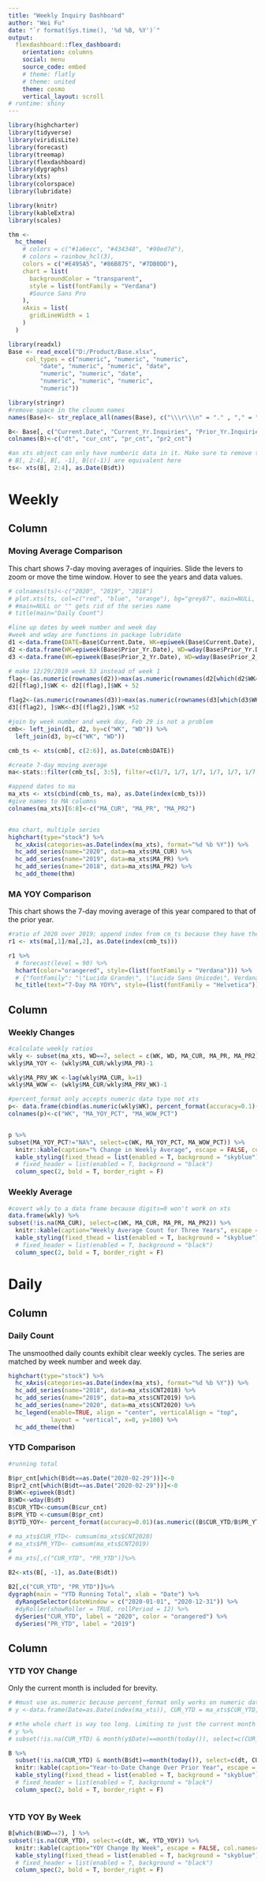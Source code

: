 ---
title: "Weekly Inquiry Dashboard"
author: "Wei Fu"
date: "`r format(Sys.time(), '%d %B, %Y')`"
output: 
  flexdashboard::flex_dashboard:
    orientation: columns
    social: menu
    source_code: embed
    # theme: flatly
    # theme: united
    theme: cosmo
    vertical_layout: scroll
# runtime: shiny
---
```{r setup, include=FALSE}


library(highcharter)
library(tidyverse)
library(viridisLite)
library(forecast)
library(treemap)
library(flexdashboard)
library(dygraphs)
library(xts)
library(colorspace)
library(lubridate)

library(knitr)
library(kableExtra)
library(scales)

thm <- 
  hc_theme(
    # colors = c("#1a6ecc", "#434348", "#90ed7d"),
    # colors = rainbow_hcl(3),
    colors = c("#E495A5", "#86B875", "#7DB0DD"),
    chart = list(
      backgroundColor = "transparent",
      style = list(fontFamily = "Verdana")
      #Source Sans Pro
    ),
    xAxis = list(
      gridLineWidth = 1
    )
  )

library(readxl)
Base <- read_excel("D:/Product/Base.xlsx", 
     col_types = c("numeric", "numeric", "numeric", 
         "date", "numeric", "numeric", "date", 
         "numeric", "numeric", "date", 
         "numeric", "numeric", "numeric", 
         "numeric"))

library(stringr)
#remove space in the cloumn names
names(Base)<- str_replace_all(names(Base), c("\\\r\\\n" = "." , "," = "", " "="_" ))

B<- Base[, c("Current.Date", "Current_Yr.Inquiries", "Prior_Yr.Inquiries", "Prior_2_Yr.Inquiries")]
colnames(B)<-c("dt", "cur_cnt", "pr_cnt", "pr2_cnt")

#an xts object can only have numberic data in it. Make sure to remove the date column because it will be converted to a character data type
# B[, 2:4], B[, -1], B[c(-1)] are equivalent here
ts<- xts(B[, 2:4], as.Date(B$dt))

```


Weekly
===================================== 

Column {data-width=600}
-----------------------------------------------------------------------

### Moving Average Comparison
This chart shows 7-day moving averages of inquiries. Slide the levers to zoom or move the time window. Hover to see the years and data values.

```{r}

# colnames(ts)<-c("2020", "2019", "2018")
# plot.xts(ts, col=c("red", "blue", "orange"), bg="grey87", main=NULL, legend.loc = "topleft")
# #main=NULL or "" gets rid of the series name 
# title(main="Daily Count")

#line up dates by week number and week day
#week and wday are functions in package lubridate
d1 <-data.frame(DATE=Base$Current.Date, WK=epiweek(Base$Current.Date), WD=wday(Base$Current.Date), CNT2020=Base$Current_Yr.Inquiries)
d2 <-data.frame(WK=epiweek(Base$Prior_Yr.Date), WD=wday(Base$Prior_Yr.Date), CNT2019=Base$Prior_Yr.Inquiries)
d3 <-data.frame(WK=epiweek(Base$Prior_2_Yr.Date), WD=wday(Base$Prior_2_Yr.Date), CNT2018=Base$Prior_2_Yr.Inquiries)

# make 12/29/2019 week 53 instead of week 1
flag<-(as.numeric(rownames(d2))>max(as.numeric(rownames(d2[which(d2$WK==52), ]))))
d2[(flag),]$WK <- d2[(flag),]$WK + 52

flag2<-(as.numeric(rownames(d3))>max(as.numeric(rownames(d3[which(d3$WK==52), ]))))
d3[(flag2), ]$WK<-d3[(flag2),]$WK +52

#join by week number and week day, Feb 29 is not a problem
cmb<- left_join(d1, d2, by=c("WK", "WD")) %>% 
  left_join(d3, by=c("WK", "WD"))

cmb_ts <- xts(cmb[, c(2:6)], as.Date(cmb$DATE))

#create 7-day moving average
ma<-stats::filter(cmb_ts[, 3:5], filter=c(1/7, 1/7, 1/7, 1/7, 1/7, 1/7, 1/7), sides=1)

#append dates to ma
ma_xts <- xts(cbind(cmb_ts, ma), as.Date(index(cmb_ts)))
#give names to MA columns
colnames(ma_xts)[6:8]<-c("MA_CUR", "MA_PR", "MA_PR2")


#ma chart, multiple series
highchart(type="stock") %>% 
  hc_xAxis(categories=as.Date(index(ma_xts), format="%d %b %Y")) %>%
  hc_add_series(name="2020", data=ma_xts$MA_CUR) %>% 
  hc_add_series(name="2019", data=ma_xts$MA_PR) %>%
  hc_add_series(name="2018", data=ma_xts$MA_PR2) %>%
  hc_add_theme(thm)

```

### MA YOY Comparison

This chart shows the 7-day moving average of this year compared to that of the prior year.
```{r}


#ratio of 2020 over 2019; append index from cm_ts because they have the same length
r1 <- xts(ma[,1]/ma[,2], as.Date(index(cmb_ts)))

r1 %>% 
  # forecast(level = 90) %>% 
  hchart(color="orangered", style=(list(fontFamily = "Verdana"))) %>%
  # {"fontFamily": "\"Lucida Grande\", \"Lucida Sans Unicode\", Verdana, Arial, Helvetica, sans-serif","fontSize":"12px"}.
  hc_title(text="7-Day MA YOY%", style=(list(fontFamily = "Helvetica"))) 

```



Column {.tabset data-width=400}
-----------------------------------------------------------------------

### Weekly Changes

```{r}
#calculate weekly ratios
wkly <- subset(ma_xts, WD==7, select = c(WK, WD, MA_CUR, MA_PR, MA_PR2))
wkly$MA_YOY <- (wkly$MA_CUR/wkly$MA_PR)-1

wkly$MA_PRV_WK <-lag(wkly$MA_CUR, k=1)
wkly$MA_WOW <- (wkly$MA_CUR/wkly$MA_PRV_WK)-1

#percent_format only accepts numeric data type not xts
p<- data.frame(cbind(as.numeric(wkly$WK), percent_format(accuracy=0.1)(as.numeric(wkly$MA_YOY)), percent_format(accuracy=0.1)(as.numeric(wkly$MA_WOW))))
colnames(p)<-c("WK", "MA_YOY_PCT", "MA_WOW_PCT")


p %>%
subset(MA_YOY_PCT!="NA%", select=c(WK, MA_YOY_PCT, MA_WOW_PCT)) %>%
  knitr::kable(caption="% Change in Weekly Average", escape = FALSE, col.names=c("Week", "Year Over Year %", "Over Previous Week %"),row.names = FALSE, align="c") %>%
  kable_styling(fixed_thead = list(enabled = T, background = "skyblue"), bootstrap_options=c("striped", "hover", "condensed", "responsive")) %>%
  # fixed_header = list(enabled = T, background = "black")  
  column_spec(2, bold = T, border_right = F) 

```

### Weekly Average 

```{r}
#covert wkly to a data frame because digits=0 won't work on xts
data.frame(wkly) %>%
subset(!is.na(MA_CUR), select=c(WK, MA_CUR, MA_PR, MA_PR2)) %>%
  knitr::kable(caption="Weekly Average Count for Three Years", escape = FALSE, col.names=c("Week", "Current Year", "Prior Year", "Prior Year 2"), digits=0, align="c") %>%
  kable_styling(fixed_thead = list(enabled = T, background = "skyblue"), bootstrap_options=c("striped", "hover", "condensed", "responsive")) %>%
  # fixed_header = list(enabled = T, background = "black")  
  column_spec(2, bold = T, border_right = F) 

```

Daily
===================================== 

Column {data-width=600  data-height=350}
-----------------------------------------------------------------------

### Daily Count
The unsmoothed daily counts exhibit clear weekly cycles. The series are matched by week number and week day.


```{r}
highchart(type="stock") %>% 
  hc_xAxis(categories=as.Date(index(ma_xts), format="%d %b %Y")) %>%
  hc_add_series(name="2018", data=ma_xts$CNT2018) %>%
  hc_add_series(name="2019", data=ma_xts$CNT2019) %>%
  hc_add_series(name="2020", data=ma_xts$CNT2020) %>% 
  hc_legend(enable=TRUE, align = "center", verticalAlign = "top",
            layout = "vertical", x=0, y=100) %>%
  hc_add_theme(thm)

```

### YTD Comparison {data-height=350}

```{r}

#running total

B$pr_cnt[which(B$dt==as.Date("2020-02-29"))]<-0
B$pr2_cnt[which(B$dt==as.Date("2020-02-29"))]<-0
B$WK<-epiweek(B$dt)
B$WD<-wday(B$dt)
B$CUR_YTD<-cumsum(B$cur_cnt)
B$PR_YTD <-cumsum(B$pr_cnt)
B$YTD_YOY<- percent_format(accuracy=0.01)(as.numeric((B$CUR_YTD/B$PR_YTD)-1))

# ma_xts$CUR_YTD<- cumsum(ma_xts$CNT2020)
# ma_xts$PR_YTD<- cumsum(ma_xts$CNT2019)
# 
# ma_xts[,c("CUR_YTD", "PR_YTD")]%>%

B2<-xts(B[, -1], as.Date(B$dt))

B2[,c("CUR_YTD", "PR_YTD")]%>%
dygraph(main = "YTD Running Total", xlab = "Date") %>%
  dyRangeSelector(dateWindow = c("2020-01-01", "2020-12-31")) %>%
  #dyRoller(showRoller = TRUE, rollPeriod = 12) %>%
  dySeries("CUR_YTD", label = "2020", color = "orangered") %>%
  dySeries("PR_YTD", label = "2019")

```


Column {.tabset data-width=400}
-----------------------------------------------------------------------
### YTD YOY Change {data-height=350}

Only the current month is included for brevity.

```{r}


# #must use as.numeric because percent_format only works on numeric data type not xts
# y <-data.frame(Date=as.Date(index(ma_xts)), CUR_YTD = ma_xts$CUR_YTD, PR_YTD=ma_xts$PR_YTD, YTD_YOY=percent_format(accuracy=0.01)(as.numeric((ma_xts$CUR_YTD/ma_xts$PR_YTD)-1)))

# #the whole chart is way too long. Limiting to just the current month
# y %>%
# subset(!is.na(CUR_YTD) & month(y$Date)==month(today()), select=c(CUR_YTD, PR_YTD, YTD_YOY)) %>%

B %>%
  subset(!is.na(CUR_YTD) & month(B$dt)==month(today()), select=c(dt, CUR_YTD, PR_YTD, YTD_YOY)) %>%
  knitr::kable(caption="Year-to-Date Change Over Prior Year", escape = FALSE, col.names=c("Date", "Current Year YTD", "Prior Year YTD", "YOY %"), digits=0, align="c") %>%
  kable_styling(fixed_thead = list(enabled = T, background = "skyblue"), bootstrap_options=c("striped", "hover", "condensed", "responsive")) %>%
  # fixed_header = list(enabled = T, background = "black")  
  column_spec(2, bold = T, border_right = F) 



```


### YTD YOY By Week {data-height=350}

```{r}

B[which(B$WD==7), ] %>%
subset(!is.na(CUR_YTD), select=c(dt, WK, YTD_YOY)) %>%
  knitr::kable(caption="YOY Change By Week", escape = FALSE, col.names=c("Date","Week", "YTD YOY %"), row.names = FALSE, align = "c") %>%
  kable_styling(fixed_thead = list(enabled = T, background = "skyblue"), bootstrap_options=c("striped", "hover", "condensed", "responsive")) %>%
  # fixed_header = list(enabled = T, background = "black")  
  column_spec(2, bold = T, border_right = F) 

```

